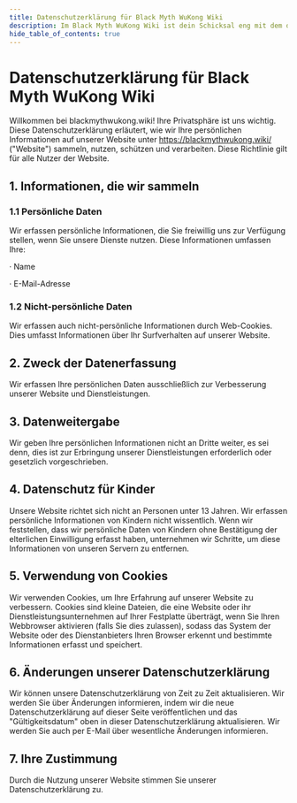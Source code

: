 ```yaml
---
title: Datenschutzerklärung für Black Myth WuKong Wiki
description: Im Black Myth WuKong Wiki ist dein Schicksal eng mit dem deiner Freunde verbunden – ganz wörtlich! Dieses einzigartige kooperative Denkspiel wird deine Intelligenz, dein Verständnis und deine Freundschaft auf die Probe stellen.
hide_table_of_contents: true
---
```


# Datenschutzerklärung für Black Myth WuKong Wiki

Willkommen bei blackmythwukong.wiki! Ihre Privatsphäre ist uns wichtig. Diese Datenschutzerklärung erläutert, wie wir Ihre persönlichen Informationen auf unserer Website unter https://blackmythwukong.wiki/ ("Website") sammeln, nutzen, schützen und verarbeiten. Diese Richtlinie gilt für alle Nutzer der Website.

## 1. Informationen, die wir sammeln

### 1.1 Persönliche Daten

Wir erfassen persönliche Informationen, die Sie freiwillig uns zur Verfügung stellen, wenn Sie unsere Dienste nutzen. Diese Informationen umfassen Ihre:

· Name

· E-Mail-Adresse

### 1.2 Nicht-persönliche Daten

Wir erfassen auch nicht-persönliche Informationen durch Web-Cookies. Dies umfasst Informationen über Ihr Surfverhalten auf unserer Website.

## 2. Zweck der Datenerfassung

Wir erfassen Ihre persönlichen Daten ausschließlich zur Verbesserung unserer Website und Dienstleistungen.

## 3. Datenweitergabe

Wir geben Ihre persönlichen Informationen nicht an Dritte weiter, es sei denn, dies ist zur Erbringung unserer Dienstleistungen erforderlich oder gesetzlich vorgeschrieben.

## 4. Datenschutz für Kinder

Unsere Website richtet sich nicht an Personen unter 13 Jahren. Wir erfassen persönliche Informationen von Kindern nicht wissentlich. Wenn wir feststellen, dass wir persönliche Daten von Kindern ohne Bestätigung der elterlichen Einwilligung erfasst haben, unternehmen wir Schritte, um diese Informationen von unseren Servern zu entfernen.

## 5. Verwendung von Cookies
Wir verwenden Cookies, um Ihre Erfahrung auf unserer Website zu verbessern. Cookies sind kleine Dateien, die eine Website oder ihr Dienstleistungsunternehmen auf Ihrer Festplatte überträgt, wenn Sie Ihren Webbrowser aktivieren (falls Sie dies zulassen), sodass das System der Website oder des Dienstanbieters Ihren Browser erkennt und bestimmte Informationen erfasst und speichert.

## 6. Änderungen unserer Datenschutzerklärung

Wir können unsere Datenschutzerklärung von Zeit zu Zeit aktualisieren. Wir werden Sie über Änderungen informieren, indem wir die neue Datenschutzerklärung auf dieser Seite veröffentlichen und das "Gültigkeitsdatum" oben in dieser Datenschutzerklärung aktualisieren. Wir werden Sie auch per E-Mail über wesentliche Änderungen informieren.

## 7. Ihre Zustimmung

Durch die Nutzung unserer Website stimmen Sie unserer Datenschutzerklärung zu.